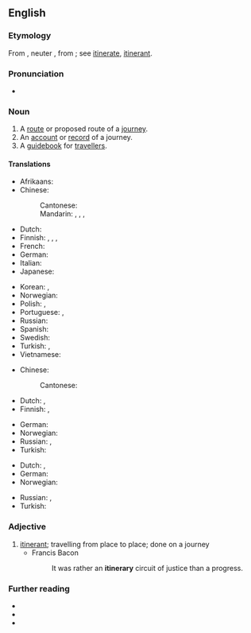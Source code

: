 ==English==

===Etymology===
{{PIE root|en|h₁ey}}
From {{etyl|LL.|en}} {{m|la|itinerarius||pertaining to a journey}}, neuter {{m|la|itinerarium||an account of a journey, a road-book}}, from {{m|la|iter||a way, journey}}; see [[itinerate]], [[itinerant]].

===Pronunciation===
* {{audio|en-us-itinerary.ogg|Audio (US)|lang=en}}

===Noun===
{{en-noun|itineraries}}

# A [[route]] or proposed route of a [[journey]].
# An [[account]] or [[record]] of a journey.
# A [[guidebook]] for [[traveller]]s.

====Translations====
{{trans-top|route or proposed route of a journey}}
* Afrikaans: {{t|af|reisplan}}
* Chinese:
*: Cantonese: {{t|yue|路線|tr=lou6 sin3|sc=Hani}}
*: Mandarin: {{t+|cmn|路線|sc=Hani}}, {{t+|cmn|路线|tr=lùxiàn|sc=Hani}}, {{t+|cmn|旅程|tr=lǚchéng|sc=Hani}}, {{t+|cmn|行程|tr=xíngchéng|sc=Hani}}
* Dutch: {{t+|nl|weg|m}}
* Finnish: {{t+|fi|reitti}}, {{t|fi|matkareitti}}, {{t+|fi|kulkureitti}}, {{t|fi|matkasuunnitelma}}
* French: {{t+|fr|itinéraire|m}}
* German: {{t+|de|Reiseroute|f}}
* Italian: {{t+|it|itinerario}}
* Japanese: {{t|ja|旅程|tr=りょてい, ryotei}}
{{trans-mid}}
* Korean: {{t|ko|여정|sc=Kore}}, {{t+|ko|일정|sc=Kore}}
* Norwegian: {{t+|no|rute|m}}
* Polish: {{t|pl|trasa podróży|f}}, {{t|pl|plan podróży|m}}
* Portuguese: {{t+|pt|linha|f}}, {{t+|pt|itinerário|m}}
* Russian: {{t+|ru|маршру́т|m}}
* Spanish: {{t|es|itinerario}}
* Swedish: {{t|sv|färdplan|n}}
* Turkish: {{t|tr|seyahat yolu}}, {{t|tr|yolculuk yolu}}
* Vietnamese: {{t+|vi|hành trình}}
{{trans-bottom}}

{{trans-top|account or record of a journey}}
* Chinese:
*: Cantonese: {{t|yue|行程錄|tr=hang4 cing4 luk2|sc=Hani}}
* Dutch: {{t|nl|wegbeschrijving}}, {{t|nl|reisverslag|f}}
* Finnish: {{t+|fi|matkapäiväkirja}}, {{t|fi|matkakertomus}}
{{trans-mid}}
* German: {{t+|de|Reisebericht|m}}
* Norwegian: {{t|no|veibeskrivelse|m}}
* Russian: {{t|ru|доро́жный дневни́к|m}}, {{t|ru|путевы́е заме́тки|p}}
* Turkish: {{t+|tr|seyahatname}}
{{trans-bottom}}

{{trans-top|guidebook for travellers}}
* Dutch: {{t+|nl|routebeschrijving}}, {{t+|nl|reisgids|f}}
* German: {{t+|de|Reiseführer|m}}
* Norwegian: {{t|no|reisehåndbok|f}}
{{trans-mid}}
* Russian: {{t+|ru|путеводи́тель|m}}, {{t+|ru|ги́д|m}}
* Turkish: {{t+|tr|rehber}}
{{trans-bottom}}

===Adjective===
{{en-adj}}

# [[itinerant]]; travelling from place to place; done on a journey
#* Francis Bacon
#*: It was rather an '''itinerary''' circuit of justice than a progress.

===Further reading===
* {{R:Webster 1913}}
* {{R:Century 1911}}
* {{R:OneLook}}